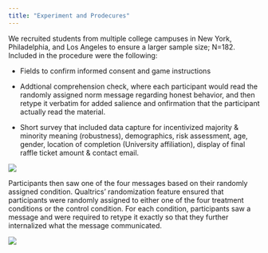 ```yaml
---
title: "Experiment and Prodecures"
---
```


We recruited students from multiple college campuses in New York, Philadelphia, and Los Angeles to ensure a larger sample size; N=182. Included in the procedure were the following: 

- Fields to confirm informed consent and game instructions

- Addtional comprehension check, where each participant would read the randomly assigned norm message regarding honest behavior, and then retype it verbatim for added salience and onfirmation that the participant actually read the material.  

- Short survey that included data capture for incentivized majority & minority meaning (robustness), demographics, risk assessment, age, gender, location of completion (University affiliation), display of final raffle ticket amount & contact email.

![](Experimental Design.png)



Participants then saw one of the four messages based on their randomly assigned condition. Qualtrics’ randomization feature ensured that participants were randomly assigned to either one of the four treatment conditions or the control condition. For each condition, participants saw a message and were required to retype it exactly so that they further internalized what the message communicated. 

![](treatmentgroups.png)

